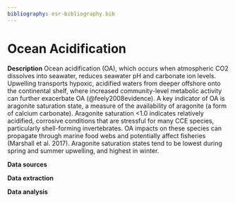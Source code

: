 ```yaml
---
bibliography: esr-bibliography.bib
---
```


# Ocean Acidification

**Description** Ocean acidification (OA), which occurs when atmospheric CO2 dissolves into seawater, reduces seawater pH and carbonate ion levels. Upwelling transports hypoxic, acidified waters from deeper offshore onto the continental shelf, where increased community-level metabolic activity can further exacerbate OA (@feely2008evidence). A key indicator of OA is aragonite saturation state, a measure of the availability of aragonite (a form of calcium carbonate). Aragonite saturation \<1.0 indicates relatively acidified, corrosive conditions that are stressful for many CCE species, particularly shell-forming invertebrates. OA impacts on these species can propagate through marine food webs and potentially affect fisheries (Marshall et al. 2017). Aragonite saturation states tend to be lowest during spring and summer upwelling, and highest in winter.

**Data sources**

**Data extraction**

**Data analysis**
